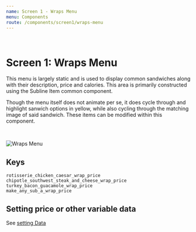 ```yaml
---
name: Screen 1 - Wraps Menu
menu: Components
route: /components/screen1/wraps-menu
---
```


<br />

# Screen 1: Wraps Menu

This menu is largely static and is used to display common sandwiches along with their description, price and calories. This area is primarily constructed using the Subline Item common component.

Though the menu itself does not animate per se, it does cycle through and highlight sanwich options in yellow, while also cycling through the matching image of said sandwich. These
items can be modified within this component.

<br />

![Wraps Menu](./wrapsMenu.jpg)

## Keys
```
rotisserie_chicken_caesar_wrap_price
chipotle_southwest_steak_and_cheese_wrap_price
turkey_bacon_guacamole_wrap_price
make_any_sub_a_wrap_price
```

## Setting price or other variable data

See [setting Data](/setting-data)

